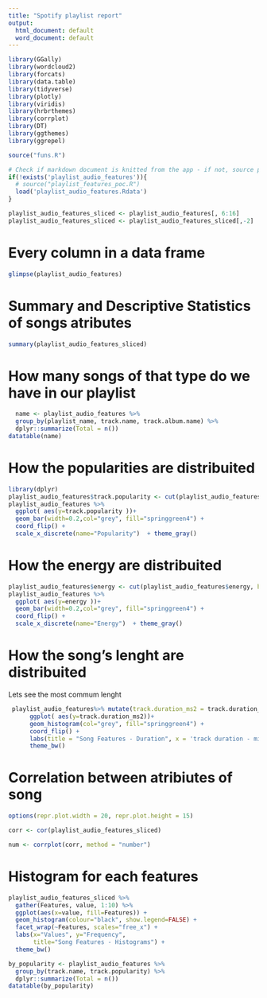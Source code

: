 ---
title: "Spotify playlist report"
output:
  html_document: default
  word_document: default
---
```{r setup, include=FALSE}
library(GGally)
library(wordcloud2) 
library(forcats)
library(data.table)
library(tidyverse)
library(plotly)
library(viridis)
library(hrbrthemes)
library(corrplot)
library(DT)
library(ggthemes)
library(ggrepel)
```

```{r, echo=FALSE}
source("funs.R")

# Check if markdown document is knitted from the app - if not, source playlist_features_poc.R to obtain features
if(!exists('playlist_audio_features')){
  # source("playlist_features_poc.R")
  load('playlist_audio_features.Rdata')
}

playlist_audio_features_sliced <- playlist_audio_features[, 6:16]
playlist_audio_features_sliced <- playlist_audio_features_sliced[,-2]
```

# Every column in a data frame

```{r, echo=FALSE}
glimpse(playlist_audio_features)
```

# Summary and Descriptive Statistics of songs atributes

```{r, echo=FALSE}
summary(playlist_audio_features_sliced)
```
# How many songs of that type do we have in our playlist

```{r, echo=FALSE}
  name <- playlist_audio_features %>%
  group_by(playlist_name, track.name, track.album.name) %>%
  dplyr::summarize(Total = n()) 
datatable(name)
```


# How the popularities are distribuited

```{r, echo=FALSE}
library(dplyr)
playlist_audio_features$track.popularity <- cut(playlist_audio_features$track.popularity, breaks = 4)
playlist_audio_features %>%
  ggplot( aes(y=track.popularity ))+
  geom_bar(width=0.2,col="grey", fill="springgreen4") +
  coord_flip() +
  scale_x_discrete(name="Popularity")  + theme_gray() 
```


# How the energy are distribuited

```{r, echo=FALSE}
playlist_audio_features$energy <- cut(playlist_audio_features$energy, breaks = 4)
playlist_audio_features %>%
  ggplot( aes(y=energy ))+
  geom_bar(width=0.2,col="grey", fill="springgreen4") +
  coord_flip() +
  scale_x_discrete(name="Energy")  + theme_gray() 
```

# How the song's lenght are distribuited
Lets see the most commum lenght

```{r, echo=FALSE}

 playlist_audio_features%>% mutate(track.duration_ms2 = track.duration_ms/1000/60) %>%
      ggplot( aes(y=track.duration_ms2))+
      geom_histogram(col="grey", fill="springgreen4") +
      coord_flip() +
      labs(title = "Song Features - Duration", x = 'track duration - mins') + 
      theme_bw()

```


# Correlation between atribiutes of song 

```{r, echo=FALSE}
options(repr.plot.width = 20, repr.plot.height = 15)

corr <- cor(playlist_audio_features_sliced)

num <- corrplot(corr, method = "number")
```

# Histogram for each features

```{r, echo=FALSE}
playlist_audio_features_sliced %>%
  gather(Features, value, 1:10) %>%
  ggplot(aes(x=value, fill=Features)) +
  geom_histogram(colour="black", show.legend=FALSE) +
  facet_wrap(~Features, scales="free_x") +
  labs(x="Values", y="Frequency",
       title="Song Features - Histograms") +
  theme_bw()
```


```{r,echo=FALSE}
by_popularity <- playlist_audio_features %>%
  group_by(track.name, track.popularity) %>%
  dplyr::summarize(Total = n()) 
datatable(by_popularity)

```
